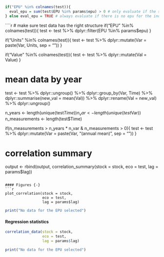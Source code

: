 ```r
if("EPU" %in% colnames(test)){
  eval_epu = sum(test$EPU %in% params$epu) > 0 # only evaluate if the selected epu is in the indicator data set
} else eval_epu = TRUE # always evaluate if there is no epu for the indicator
```

````r
# make sure test data has the right structure 
if("EPU" %in% colnames(test)){
  test <- test %>%
    dplyr::filter(EPU %in% params$epu)
}

if("Units" %in% colnames(test)){
  test <- test %>%
    dplyr::mutate(Var = paste(Var, Units, sep = "\n"))
}

if("Value" %in% colnames(test)){
  test <- test %>%
    dplyr::mutate(Val = Value)
}

# mean data by year
test <- test %>%
  dplyr::ungroup() %>%
  dplyr::group_by(Var, Time) %>%
  dplyr::summarise(new_val = mean(Val)) %>%
  dplyr::rename(Val = new_val) %>%
  dplyr::ungroup()

n_years <- length(unique(test$Time))
n_var <- length(unique(test$Var))
n_measurements <- length(test$Time)

if(n_measurements > n_years * n_var &
   n_measurements > 0){
  test <- test %>%
    dplyr::mutate(Var = paste(Var, "(annual mean)", sep = "\n"))
}

# correlation summary
output <- rbind(output, correlation_summary(stock = stock, 
                                            eco = test, 
                                            lag = params$lag))
```

#### Figures {-}
```r
plot_correlation(stock = stock, 
                 eco = test, 
                 lag = params$lag)
```

```r
print("No data for the EPU selected")
```

#### Regression statistics {-}
```r
correlation_data(stock = stock, 
                 eco = test, 
                 lag = params$lag)
```

```r
print("No data for the EPU selected")
```